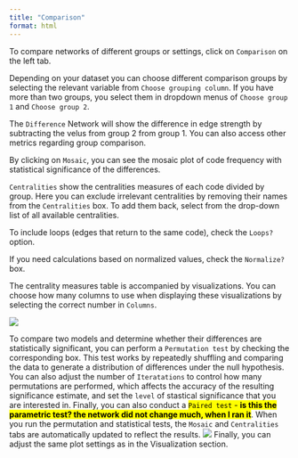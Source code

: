 ```yaml
---
title: "Comparison"
format: html
---
```



To compare networks of different groups or settings, click on `Comparison` on the left tab. 

Depending on your dataset you can choose different comparison groups by selecting the relevant variable from `Choose grouping column`. If you have more than two groups, you select them in dropdown menus of `Choose group 1` and `Choose group 2`. 

The `Difference` Network will show the difference in edge strength by subtracting the velus from group 2 from group 1. You can also access other metrics regarding group comparison. 

By clicking on `Mosaic`, you can see the mosaic plot of code frequency with statistical significance of the differences. 

`Centralities` show the centralities measures of each code divided by group. Here you can exclude irrelevant centralities by removing their names from the `Centralities` box. To add them back, select from the drop-down list of all available centralities.

To include loops (edges that return to the same code), check the `Loops?` option. 

If you need calculations based on normalized values, check the `Normalize?` box.

The centrality measures table is accompanied by visualizations. You can choose how many columns to use when displaying these visualizations by selecting the correct number in `Columns`.

![](vis/fig15.png) 

To compare two models and determine whether their differences are statistically significant, you can perform a `Permutation test` by checking the corresponding box. This test works by repeatedly shuffling and comparing the data to generate a distribution of differences under the null hypothesis. You can also adjust the number of `Iteratations` to control how many permutations are performed, which affects the accuracy of the resulting significance estimate, and set the `level` of stastical significance that you are interested in. Finally, you can also conduct a [`Paired test` - **is this the parametric test? the network did not change much, when I ran it**]{.mark}. When you run the permutation and statistical tests, the `Mosaic` and `Centralities` tabs are automatically updated to reflect the results.
![](vis/fig16.png) 
Finally, you can adjust the same plot settings as in the Visualization section.
